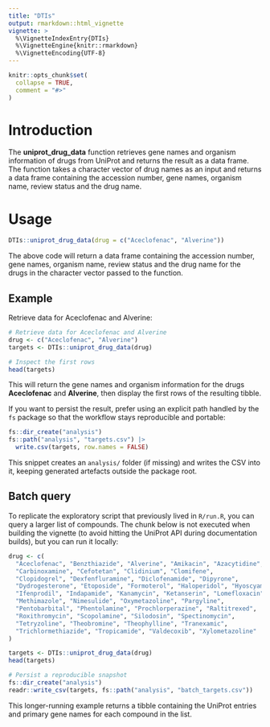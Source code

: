 ```yaml
---
title: "DTIs"
output: rmarkdown::html_vignette
vignette: >
  %\VignetteIndexEntry{DTIs}
  %\VignetteEngine{knitr::rmarkdown}
  %\VignetteEncoding{UTF-8}
---
```


```r
knitr::opts_chunk$set(
  collapse = TRUE,
  comment = "#>"
)
```

# Introduction

The **uniprot_drug_data** function retrieves gene names and organism information of drugs from UniProt and returns the result as a data frame. The function takes a character vector of drug names as an input and returns a data frame containing the accession number, gene names, organism name, review status and the drug name.

# Usage

```r
DTIs::uniprot_drug_data(drug = c("Aceclofenac", "Alverine"))
```

The above code will return a data frame containing the accession number, gene names, organism name, review status and the drug name for the drugs in the character vector passed to the function.

## Example

Retrieve data for Aceclofenac and Alverine:

```r
# Retrieve data for Aceclofenac and Alverine
drug <- c("Aceclofenac", "Alverine")
targets <- DTIs::uniprot_drug_data(drug)

# Inspect the first rows
head(targets)
```

This will return the gene names and organism information for the drugs **Aceclofenac** and **Alverine**, then display the first rows of the resulting tibble.

If you want to persist the result, prefer using an explicit path handled by the
`fs` package so that the workflow stays reproducible and portable:

```r
fs::dir_create("analysis")
fs::path("analysis", "targets.csv") |>
  write.csv(targets, row.names = FALSE)
```

This snippet creates an `analysis/` folder (if missing) and writes the CSV into
it, keeping generated artefacts outside the package root.

## Batch query

To replicate the exploratory script that previously lived in `R/run.R`, you can query a larger list of compounds. The chunk below is not executed when building the vignette (to avoid hitting the UniProt API during documentation builds), but you can run it locally:

```r
drug <- c(
  "Aceclofenac", "Benzthiazide", "Alverine", "Amikacin", "Azacytidine",
  "Carbinoxamine", "Cefotetan", "Clidinium", "Clomifene",
  "Clopidogrel", "Dexfenfluramine", "Diclofenamide", "Dipyrone",
  "Dydrogesterone", "Etoposide", "Formoterol", "Haloperidol", "Hyoscyamine",
  "Ifenprodil", "Indapamide", "Kanamycin", "Ketanserin", "Lomefloxacin",
  "Methimazole", "Nimesulide", "Oxymetazoline", "Pargyline",
  "Pentobarbital", "Phentolamine", "Prochlorperazine", "Raltitrexed",
  "Roxithromycin", "Scopolamine", "Silodosin", "Spectinomycin",
  "Tetryzoline", "Theobromine", "Theophylline", "Tranexamic",
  "Trichlormethiazide", "Tropicamide", "Valdecoxib", "Xylometazoline"
)

targets <- DTIs::uniprot_drug_data(drug)
head(targets)

# Persist a reproducible snapshot
fs::dir_create("analysis")
readr::write_csv(targets, fs::path("analysis", "batch_targets.csv"))
```

This longer-running example returns a tibble containing the UniProt entries and primary gene names for each compound in the list.
